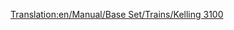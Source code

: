 [[Translation:en/Manual/Base Set/Trains/Kelling 3100]]
{{it/Manual/Base Set/Trains/Treni|Image=[[File:en/Manual/Base Set/Trains/Kelling3100.png]]
|Name=Kelling 3100
|Costo=€ 42.186
|Velocità=104 km/h (65 mph)
|Peso=110 t
|Potenza=1.521 hp (1.119 kW)
|Annuale=€ 3.198
|Progettata=1958
|Durata esercizio=22
|Capacità=N/A
|Descrizione=Questa locomotiva ha una velocità superiore rispetto alla maggior parte degli altri motori diesel, ma ha una potenza notevolmente inferiore. È adatta a passeggeri o merci leggere.
|Real-life=La Kelling 3100 somiglia alla [https://www.wikipedia.org/wiki/EMC 1800 hp B-B EMD Demonstrators 511 and 512]. sebbene queste siano state create nel 1935.
}}